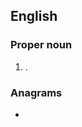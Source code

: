 ==English==

===Proper noun===
{{en-proper noun}}

# {{given name|en|male|from=surnames|var=Bradley|usage=rare}}.

===Anagrams===
* {{anagrams|en|a=abdeelr|Baldree|bederal|bleared|rebaled|reblade}}